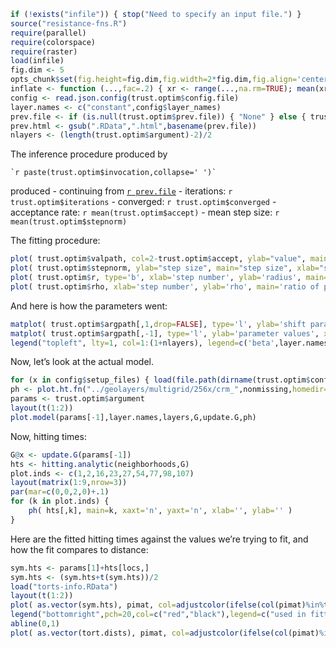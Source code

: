 ```r
if (!exists("infile")) { stop("Need to specify an input file.") }
source("resistance-fns.R")
require(parallel)
require(colorspace)
require(raster)
load(infile)
fig.dim <- 5
opts_chunk$set(fig.height=fig.dim,fig.width=2*fig.dim,fig.align='center')
inflate <- function (...,fac=.2) { xr <- range(...,na.rm=TRUE); mean(xr) + (1+fac) * (xr-mean(xr)) }
config <- read.json.config(trust.optim$config.file)
layer.names <- c("constant",config$layer_names)
prev.file <- if (is.null(trust.optim$prev.file)) { "None" } else { trust.optim$prev.file}
prev.html <- gsub(".RData",".html",basename(prev.file))
nlayers <- (length(trust.optim$argument)-2)/2
```

The inference procedure produced by
```
`r paste(trust.optim$invocation,collapse=' ')`
```
produced
- continuing from [`r prev.file`](`r prev.html`)
- iterations: `r trust.optim$iterations`
- converged: `r trust.optim$converged`
- acceptance rate: `r mean(trust.optim$accept)`
- mean step size: `r mean(trust.optim$stepnorm)`  


The fitting procedure:
```r
plot( trust.optim$valpath, col=2-trust.optim$accept, ylab="value", main="value", xlab="step number", type='b', log='y' )
plot( trust.optim$stepnorm, ylab="step size", main="step size", xlab="step number", type='b' )
plot( trust.optim$r, type='b', xlab='step number', ylab='radius', main='radius' )
plot( trust.optim$rho, xlab='step number', ylab='rho', main='ratio of predicted to observed improvement', type='b', ylim=c(-2,2) )
```

And here is how the parameters went:
```r
matplot( trust.optim$argpath[,1,drop=FALSE], type='l', ylab='shift parameter', xlab='step number' )
matplot( trust.optim$argpath[,-1], type='l', ylab='parameter values', xlab='step number', lty=c(1,rep(1,nlayers),rep(2,nlayers)), col=c(1,2:(1+nlayers),2:(1+nlayers)) )
legend("topleft", lty=1, col=1:(1+nlayers), legend=c('beta',layer.names))
```

Now, let's look at the actual model.
```r
for (x in config$setup_files) { load(file.path(dirname(trust.optim$config.file),x)) }
ph <- plot.ht.fn("../geolayers/multigrid/256x/crm_",nonmissing,homedir="..",default.par.args=list(mar=c(3,3,3,3)+.1))
params <- trust.optim$argument
layout(t(1:2))
plot.model(params[-1],layer.names,layers,G,update.G,ph)
```

Now, hitting times:
```r
G@x <- update.G(params[-1])
hts <- hitting.analytic(neighborhoods,G)
plot.inds <- c(1,2,16,23,27,54,77,98,107)
layout(matrix(1:9,nrow=3))
par(mar=c(0,0,2,0)+.1)
for (k in plot.inds) {
    ph( hts[,k], main=k, xaxt='n', yaxt='n', xlab='', ylab='' )
}
```

Here are the fitted hitting times against the values we're trying to fit,
and how the fit compares to distance:
```r
sym.hts <- params[1]+hts[locs,]
sym.hts <- (sym.hts+t(sym.hts))/2
load("torts-info.RData")
layout(t(1:2))
plot( as.vector(sym.hts), pimat, col=adjustcolor(ifelse(col(pimat)%in%trust.optim$ref.inds,'red','black'),0.25), pch=20, cex=0.5, ylab="observed times", xlab="fitted times" )
legend("bottomright",pch=20,col=c("red","black"),legend=c("used in fitting","not used in fitting"))
abline(0,1)
plot( as.vector(tort.dists), pimat, col=adjustcolor(ifelse(col(pimat)%in%trust.optim$ref.inds,'red','black'),0.25), pch=20, cex=0.5, ylab="observed times", xlab="geographic distance" )
```

